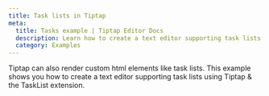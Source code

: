 ```yaml
---
title: Task lists in Tiptap
meta:
  title: Tasks example | Tiptap Editor Docs
  description: Learn how to create a text editor supporting task lists with Tiptap with an easy code example. More in our docs.
  category: Examples
---
```



Tiptap can also render custom html elements like task lists. This example shows you how to create a text editor supporting task lists using Tiptap & the TaskList extension.

<CodeDemo path="/Examples/Tasks" />
